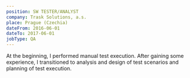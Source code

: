 ```yaml
---
position: SW TESTER/ANALYST
company: Trask Solutions, a.s.
place: Prague (Czechia)
dateFrom: 2016-06-01
dateTo: 2017-06-01
jobType: QA
---
```



At the beginning, I performed manual test execution. After gaining some experience, I transitioned to analysis and design of test scenarios and planning of test execution.
